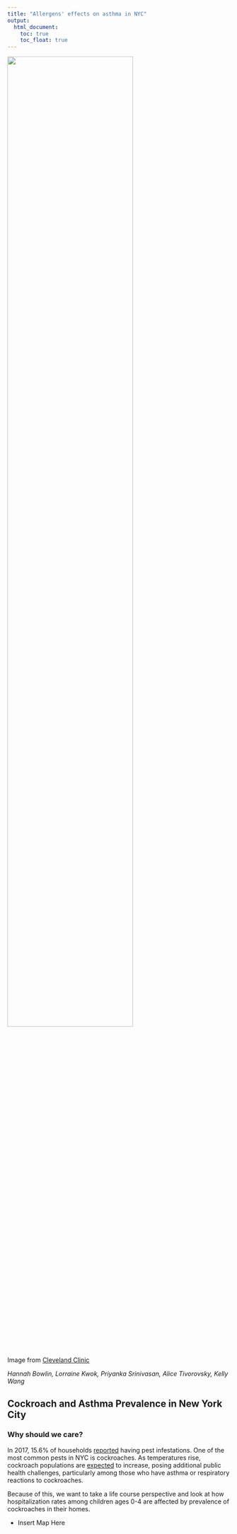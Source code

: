 ```yaml
---
title: "Allergens' effects on asthma in NYC"
output: 
  html_document:
    toc: true
    toc_float: true
---
```


<img align="center" img src="images/allergies.jpg" style="width:75%"/>  

Image from [Cleveland Clinic](https://health.clevelandclinic.org/3-reasons-why-your-indoor-allergies-are-worse-in-the-winter-and-how-to-fight-back/)

_Hannah Bowlin, Lorraine Kwok, Priyanka Srinivasan, Alice Tivorovsky, Kelly Wang_

## Cockroach and Asthma Prevalence in New York City
### Why should we care? 
In 2017, 15.6% of households [reported](http://www.sternenvironmental.com/blog/2017/04/18/nyc-breaks-the-top-ten-list-for-worst-rat-and-cockroach-problems/) having pest infestations. One of the most common pests in NYC is cockroaches. As temperatures rise, cockroach populations are [expected](https://gothamist.com/arts-entertainment/its-summer-in-nyc-and-the-cockroaches-have-taken-flight) to increase, posing additional public health challenges, particularly among those who have asthma or respiratory reactions to cockroaches.  

Because of this, we want to take a life course perspective and look at how hospitalization rates among children ages 0-4 are affected by prevalence of cockroaches in their homes.

* Insert Map Here 


